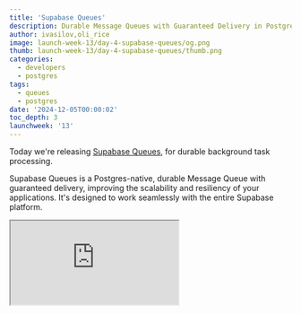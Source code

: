 ```yaml
---
title: 'Supabase Queues'
description: Durable Message Queues with Guaranteed Delivery in Postgres
author: ivasilov,oli_rice
image: launch-week-13/day-4-supabase-queues/og.png
thumb: launch-week-13/day-4-supabase-queues/thumb.png
categories:
  - developers
  - postgres
tags:
  - queues
  - postgres
date: '2024-12-05T00:00:02'
toc_depth: 3
launchweek: '13'
---
```


Today we're releasing [Supabase Queues](/modules/queues), for durable background task processing.

Supabase Queues is a Postgres-native, durable Message Queue with guaranteed delivery, improving the scalability and resiliency of your applications. It's designed to work seamlessly with the entire Supabase platform.

<div className="video-container mb-8">
  <iframe
    className="w-full"
    src="https://www.youtube-nocookie.com/embed/miRQPbIJOuQ"
    title="Introducing Supabase Cron"
    allow="accelerometer; autoplay; clipboard-write; encrypted-media; fullscreen; gyroscope; picture-in-picture; web-share"
    allowfullscreen
  />
</div>

<Admonition>

Supabase Queues is built on the [pgmq](https://github.com/tembo-io/pgmq) extension by the team at [Tembo](https://github.com/tembo-io).

It's a Supabase policy to [support existing tools](/docs/guides/getting-started/architecture#support-existing-tools) wherever possible, and the Tembo team have generously licensed their extension with the OSI-compatible [PostgreSQL license](https://github.com/tembo-io/pgmq?tab=PostgreSQL-1-ov-file).

We're very thankful to all the contributors and we look forward to working with the Tembo community.

</Admonition>

## Supabase Queues Features

1. **Postgres Native**: <br />Built on top of the open source `pgmq` database extension, create and manage Queues with any Postgres tooling.
1. **Granular Authorization**: <br />Control client-side consumer access to Queues with API permissions and Row Level Security (RLS) policies.
1. **Guaranteed Message Delivery**: <br />Messages enqueued are guaranteed to be delivered to your consumers.
1. **Exactly Once Message Delivery**: <br />A Message is delivered exactly once to a consumer within a customizable visibility window.
1. **Queue Management and Monitoring**: <br />Create, manage, and monitor Queues and Messages in the Supabase Dashboard.
1. **Message Durability and Archival**: <br />Messages are stored in Postgres and you can choose to archive them for analytical or auditing purposes.
1. **Security or Granular Authorization**: <br />Native Postgres RLS support for granular access control.

## Why Do You Need Queues?

A Queue is used to manage and process tasks asynchronously. Typically, you use a Queue for long-running tasks to ensure that your application is robust.

**For example, sending emails:**

Let's say you want to send a welcome email to a user after they register on your website. Instead of sending the email immediately within the registration process - which could slow down the user's experience - you can place the “email task” into a Queue.A separate email service can then process this task, sending the email without affecting the registration flow. Even better: if the email bounces then the task could "reappear" in the Queue to get processed again.

In this scenario, Queues have improved your application's _performance_ and _resilience_. Other cases include:

- **Process tasks asynchronously**: offload time-consuming operations, like sending emails, processing images, and generating embeddings.
- **Communication between services:** decouple your services by passing messages through a central queue.
- **Load Balancing**: Distribute tasks evenly across multiple workers.

## Creating Queues

Queues can be created with the Dashboard or SQL.

<Admonition>
  For this section we'll focus on the Dashboard. You can refer to the
  [documentation](/docs/guides/queues/api) for SQL.
</Admonition>

### Types of Queues

Within the Dashboard you can create several types of queues:

<Img alt="Queue types" src="/images/blog/launch-week-13/day-4-supabase-queues/queue-types.jpg" />

**Basic Queues**: Simple, reliable queues with core functionality, ideal for most use cases. Messages are stored and processed within Postgres using standard transactional guarantees.

**Unlogged Queues**: Optimized for performance, unlogged queues avoid writing messages to disk, making them faster but less durable in case of a database crash. Suitable for transient or less critical workloads.

**Partitioned Queues** (coming soon): Designed for high throughput and scalability, partitioned queues distribute messages across multiple partitions, enabling parallel processing and more efficient load handling.

### Integration with Row-Level Security (RLS)

Supabase Queues are compatible with Postgres Row-Level Security policies, allowing fine-grained access control over Queue data. You can define RLS policies to restrict which users or roles can insert, select, update, or delete messages in specific queues.

## Adding Messages

Once your Queue is set up you can begin adding Messages.

<Img alt="Add a message" src="/images/blog/launch-week-13/day-4-supabase-queues/add-message.jpg" />

### Adding Messages from the Dashboard

Let's create a new Basic Queue and add a Message.

<Img
  alt="Create a queue"
  src="/images/blog/launch-week-13/day-4-supabase-queues/create-a-queue.jpg"
/>

<Img
  alt="Enqueue a message"
  src="/images/blog/launch-week-13/day-4-supabase-queues/add-message.jpg"
/>

<Img
  alt="Message details"
  src="/images/blog/launch-week-13/day-4-supabase-queues/add-message-modal.jpg"
/>

### Adding messages from the server

If you're [connecting](/docs/guides/database/connecting-to-postgres) to your Postgres database from a server, you can add messages using SQL from any Postgres client:

```sql
select * from pgmq.send(
  queue_name  => 'foo',
  msg         => '{ "hello": "world" }',
);
```

### Adding messages from the client

We have provided several functions that can be invoked from the [client libraries](/docs#client-libraries) if you need to add messages from a browser or mobile app. For example:

```tsx
import { createClient } from '@supabase/supabase-js'

const url = 'SUPABASE_URL'
const key = 'SUPABASE_ANON_KEY'

const queues = createClient(url, key, {
  db: { schema: 'pgmq_public' },
})

const { data, error } = await queues.rpc('send', {
  queue_name: 'foo',
  msg: '{ "hello": "world" }',
  delay: 30,
})

console.log('Message: ', data)
```

For security, this feature is [disabled by default](#security-and-permissions). There are several functions defined in the `pgmq_public` schema: `send`, `send_batch`, `read`, `pop`, `archive`, `delete`. You can find more details in the [docs](/docs/guides/queues/api).

## Security and Permissions

By default, Queues are only accessible via SQL and not exposed over the Supabase Data API. You can manage this in the Data API settings by [exposing the pgmq_public schema](/docs/guides/api/using-custom-schemas). If you expose this schema, you must use [Row Level Security](/docs/guides/database/postgres/row-level-security) (RLS) to manage access to your queues.

Beyond RLS, Postgres roles can be granted granular permissions to interact with Queues.

For example, the following permissions allow authenticated users can fully manipulate messages, whereas anonymous users can only add/retrieve messages:

<Img
  alt="Queue permissions"
  src="/images/blog/launch-week-13/day-4-supabase-queues/permissions.jpg"
/>

The `postgres` and `service_role` roles receive permissions by default and should remain enabled for server-side operations.

## Monitoring Queues and Messages

You can use the Dashboard to inspect your Messages, including: status, number of retries, and payload. You can also postpone, archive, or delete messages at any time.

From the Queues page, just click on a Queue to inspect it. From there you can click on a message to see more details:

<Img
  alt="Message details"
  src="/images/blog/launch-week-13/day-4-supabase-queues/message-detail.jpg"
/>

### Try Supabase Queues Today

1. Visit the [Integrations page](https://supabase.com/dashboard/project/_/integrations) in your project.
2. Enable the **Queues** Postgres Module.
3. Create your first Queue.

<Img alt="Enable queues" src="/images/blog/launch-week-13/day-4-supabase-queues/integrations.jpg" />

## Postgres for Everything

Using Postgres for your Queue system keeps your stack lean and familiar. You can enqueue jobs within the same transaction that modifies related data, preventing inconsistencies and reducing the need for additional coordination. Postgres' robust indexing, JSONB support, and partitioning also enable scalable, high-performance queue management directly in your database.

By eliminating the need for separate infrastructure like RabbitMQ or Kafka, you reduce costs, streamline deployments, and leverage existing Postgres tools for monitoring, backups, and security. Features like Row-Level Security, rich SQL querying, and built-in archiving make Postgres a powerful, unified solution for both data storage and messaging.
